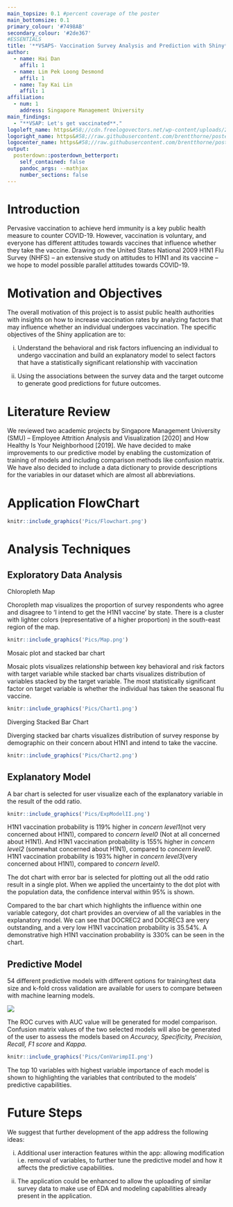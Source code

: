 ```yaml
---
main_topsize: 0.1 #percent coverage of the poster
main_bottomsize: 0.1
primary_colour: '#7498AB'
secondary_colour: '#2de367'
#ESSENTIALS
title: '**VSAPS- Vaccination Survey Analysis and Prediction with Shiny**'
author:
  - name: Hai Dan
    affil: 1
  - name: Lim Pek Loong Desmond
    affil: 1
  - name: Tay Kai Lin
    affil: 1
affiliation:
  - num: 1
    address: Singapore Management University
main_findings:
  - "**VSAP: Let's get vaccinated**."
logoleft_name: https&#58;//cdn.freelogovectors.net/wp-content/uploads/2020/01/smu-logo-singapore-management-university.png
logoright_name: https&#58;//raw.githubusercontent.com/brentthorne/posterdown/master/images/betterhexlogo.png
logocenter_name: https&#58;//raw.githubusercontent.com/brentthorne/posterdown/master/images/qr-code-black.png
output: 
  posterdown::posterdown_betterport:
    self_contained: false
    pandoc_args: --mathjax
    number_sections: false
---
```



# Introduction

Pervasive vaccination to achieve herd immunity is a key public health measure to counter COVID-19. However, vaccination is voluntary, and everyone has different attitudes towards vaccines that influence whether they take the vaccine. Drawing on the United States National 2009 H1N1 Flu Survey (NHFS) – an extensive study on attitudes to H1N1 and its vaccine – we hope to model possible parallel attitudes towards COVID-19. 

# Motivation and Objectives

The overall motivation of this project is to assist public health authorities with insights on how to increase vaccination rates by analyzing factors that may influence whether an individual undergoes vaccination. The specific objectives of the Shiny application are to:  

i) Understand the behavioral and risk factors influencing an individual to undergo vaccination and build an explanatory model to select factors that have a statistically significant relationship with vaccination 

ii) Using the associations between the survey data and the target outcome to generate good predictions for future outcomes.

# Literature Review

We reviewed two academic projects by Singapore Management University (SMU) – Employee Attrition Analysis and Visualization [2020] and How Healthy Is Your Neighborhood [2019]. We have decided to make improvements to our predictive model by enabling the customization of training of models and including comparison methods like confusion matrix. We have also decided to include a data dictionary to provide descriptions for the variables in our dataset which are almost all abbreviations. 


# Application FlowChart

```r


knitr::include_graphics('Pics/Flowchart.png')

```


# Analysis Techniques

## Exploratory Data Analysis

Chloropleth Map

Choropleth map visualizes the proportion of survey respondents who agree and disagree to ‘I intend to get the H1N1 vaccine’ by state. There is a cluster with lighter colors (representative of a higher proportion) in the south-east region of the map. 


```r


knitr::include_graphics('Pics/Map.png')

```

Mosaic plot and stacked bar chart

Mosaic plots visualizes relationship between key behavioral and risk factors with target variable while stacked bar charts visualizes distribution of variables stacked by the target variable. The most statistically significant factor on target variable is whether the individual has taken the seasonal flu vaccine. 


```r


knitr::include_graphics('Pics/Chart1.png')

```


Diverging Stacked Bar Chart

Diverging stacked bar charts visualizes distribution of survey response by demographic on their concern about H1N1 and intend to take the vaccine. 

```r
knitr::include_graphics('Pics/Chart2.png')

```


## Explanatory Model

A bar chart is selected for user visualize each of the explanatory variable in the result of the odd ratio.  

```r
knitr::include_graphics('Pics/ExpModelII.png')

```

H1N1 vaccination probability is 119% higher in *concern level1*(not very concerned about H1N1), compared to *concern level0* (Not at all concerned about H1N1). And H1N1 vaccination probability is 155% higher in *concern level2* (somewhat concerned about H1N1), compared to *concern level0*. H1N1 vaccination probability is 193% higher in *concern level3*(very concerned about H1N1), compared to *concern level0*. 


The dot chart with error bar is selected for plotting out all the odd ratio result in a single plot. When we applied the uncertainty to the dot plot with the population data, the confidence interval within 95% is shown. 


Compared to the bar chart which highlights the influence within one variable category, dot chart provides an overview of all the variables in the explanatory model. We can see that DOCREC2 and DOCREC3 are very outstanding, and a very low H1N1 vaccination probability is 35.54%. A demonstrative high H1N1 vaccination probability is 330% can be seen in the chart. 

## Predictive Model

54 different predictive models with different options for training/test data size and k-fold cross validation are available for users to compare between with machine learning models. 

![](Pics/ROC.png)

The ROC curves with AUC value will be generated for model comparison. Confusion matrix values of the two selected models will also be generated of the user to assess the models based on *Accuracy, Specificity, Precision, Recall, F1 score* and *Kappa*. 

```r
knitr::include_graphics('Pics/ConVarimpII.png')

```

The top 10 variables with highest variable importance of each model is shown to highlighting the variables that contributed to the models’ predictive capabilities.

# Future Steps

We suggest that further development of the app address the following ideas: 

i) Additional user interaction features within the app: allowing modification i.e. removal of variables, to further tune the predictive model and how it affects the predictive capabilities. 
 
ii) The application could be enhanced to allow the uploading of similar survey data to make use of EDA and modeling capabilities already present in the application.  

